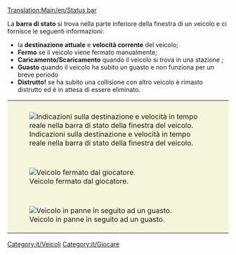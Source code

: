 [[Translation:Main/en/Status bar]]

La '''barra di stato''' si trova nella parte inferiore della finestra di un veicolo e ci fornisce le seguenti informazioni:
* la '''destinazione attuale''' e '''velocità corrente''' del veicolo;
* '''Fermo''' se il veicolo viene fermato manualmente;
* '''Caricamento/Scaricamento''' quando il veicolo si trova in una stazione ;
* '''Guasto''' quando il veicolo ha subito un guasto e non funziona per un breve periodo
* '''Distrutto!''' se ha subito una collisione con altro veicolo è rimasto distrutto ed è in attesa di essere eliminato.

{|style="border: 0px; margin: 5px auto 25px auto; Border-collapse: separate;" cellspacing="10"
|style="padding: 10px 10px 5px; 10px; background-color: #F5F5DC;" colspan="2"|[[File:it/ShowVehicleSpeed.png|center|frame|Indicazioni sulla destinazione e velocità in tempo reale nella barra di stato della finestra del veicolo.]]
|-
|style="padding: 10px 10px 5px; 10px; background-color: #F5F5DC;"|[[File:it/Stopped.png|frame|center|Veicolo fermato dal giocatore.]]
|style="padding: 10px 10px 5px; 10px; background-color: #F5F5DC;"|[[File:it/Loading unloading.png|frame|center|Veicolo che effettua le operazioni di caricamento/scaricamento presso una stazione.]]
|-
|style="padding: 10px 10px 5px; 10px; background-color: #F5F5DC;"|[[File:it/Broken down.png|frame|center|Veicolo in panne in seguito ad un guasto.]]
|style="padding: 10px 10px 5px; 10px; background-color: #F5F5DC;"|[[File:it/Crashed.png|frame|center|Veicolo distrutto per la collisione con altro veicolo.]]
|}

[[Category:it/Veicoli]]
[[Category:it/Giocare]]
